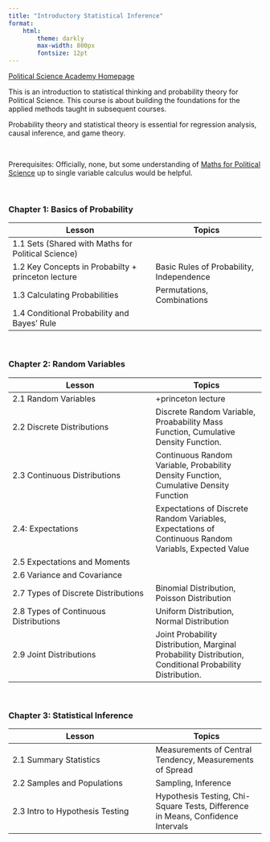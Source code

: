 ```yaml
---
title: "Introductory Statistical Inference"
format:
    html:
        theme: darkly
        max-width: 800px
        fontsize: 12pt
---
```


[Political Science Academy Homepage](https://politicalscience.github.io)

This is an introduction to statistical thinking and probability theory for Political Science. This course is about building the foundations for the applied methods taught in subsequent courses.

Probability theory and statistical theory is essential for regression analysis, causal inference, and game theory.

<br />

Prerequisites: Officially, none, but some understanding of [Maths for Political Science](https://politicalscience.github.io/math/) up to single variable calculus would be helpful.

<br />

### Chapter 1: Basics of Probability

| Lesson | Topics |
|----------------------------------------------------------------------------------------|-------------------------------------------------------------------|
| 1.1 Sets (Shared with Maths for Political Science) |  |
| 1.2 Key Concepts in Probabilty + princeton lecture | Basic Rules of Probability, Independence |
| 1.3 Calculating Probabilities | Permutations, Combinations |
| 1.4 Conditional Probability and  Bayes' Rule |  |

<br />

### Chapter 2: Random Variables

| Lesson | Topics |
|----------------------------------------------------------------------------------------|-------------------------------------------------------------------|
| 2.1 Random Variables | +princeton lecture |
| 2.2 Discrete Distributions | Discrete Random Variable, Proabability Mass Function, Cumulative Density Function. |
| 2.3 Continuous Distributions | Continuous Random Variable, Probability Density Function, Cumulative Density Function |
| 2.4: Expectations | Expectations of Discrete Random Variables, Expectations of Continuous Random Variabls, Expected Value |
| 2.5 Expectations and Moments |  |
| 2.6 Variance and Covariance |  |
| 2.7 Types of Discrete Distributions | Binomial Distribution, Poisson Distribution |
| 2.8 Types of Continuous Distributions | Uniform Distribution, Normal Distribution |
| 2.9 Joint Distributions | Joint Probability Distribution, Marginal Probability Distribution, Conditional Probability Distribution. |

<br />

### Chapter 3: Statistical Inference

| Lesson | Topics |
|----------------------------------------------------------------------------------------|-------------------------------------------------------------------|
| 2.1 Summary Statistics | Measurements of Central Tendency, Measurements of Spread |
| 2.2 Samples and Populations | Sampling, Inference |
| 2.3 Intro to Hypothesis Testing | Hypothesis Testing, Chi-Square Tests, Difference in Means, Confidence Intervals |